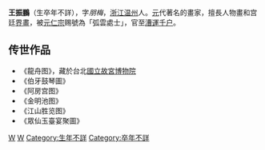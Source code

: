 {{Otheruses|王振鹏 (足球运动员)|subject=元代画家|other=香港足球運動員}}

'''王振鵬'''（生卒年不詳），字''朋梅''，[[浙江|浙江]][[温州|温州]]人。[[元朝|元]]代著名的畫家，擅長人物畫和宫廷[[界画|界畫]]，被[[元仁宗|元仁宗]]赐號為「弧雲處士」，官至[[漕运|漕運]][[千户|千户]]。

==传世作品==
*《龍舟图》，藏於台北[[國立故宮博物院|國立故宮博物院]]
*《伯牙鼓琴圖》
*《阿房宫图》
*《金明池图》
*《江山胜览图》
*《眾仙玉臺宴聚圖》

[[Category:元朝画家|W]]
[[Category:温州人|W]]
[[Category:生年不詳|Category:生年不詳]]
[[Category:卒年不詳|Category:卒年不詳]]
{{China-painter-stub}}
{{元朝人物小作品}}